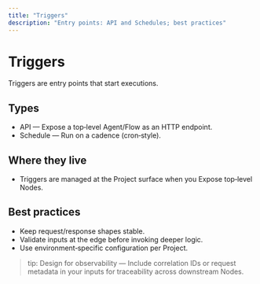 ```yaml
---
title: "Triggers"
description: "Entry points: API and Schedules; best practices"
---
```


# Triggers

Triggers are entry points that start executions.

## Types
- API — Expose a top‑level Agent/Flow as an HTTP endpoint.
- Schedule — Run on a cadence (cron‑style).

## Where they live
- Triggers are managed at the Project surface when you Expose top‑level Nodes.

## Best practices
- Keep request/response shapes stable.
- Validate inputs at the edge before invoking deeper logic.
- Use environment‑specific configuration per Project.

> tip: Design for observability — Include correlation IDs or request metadata in your inputs for traceability across downstream Nodes.
